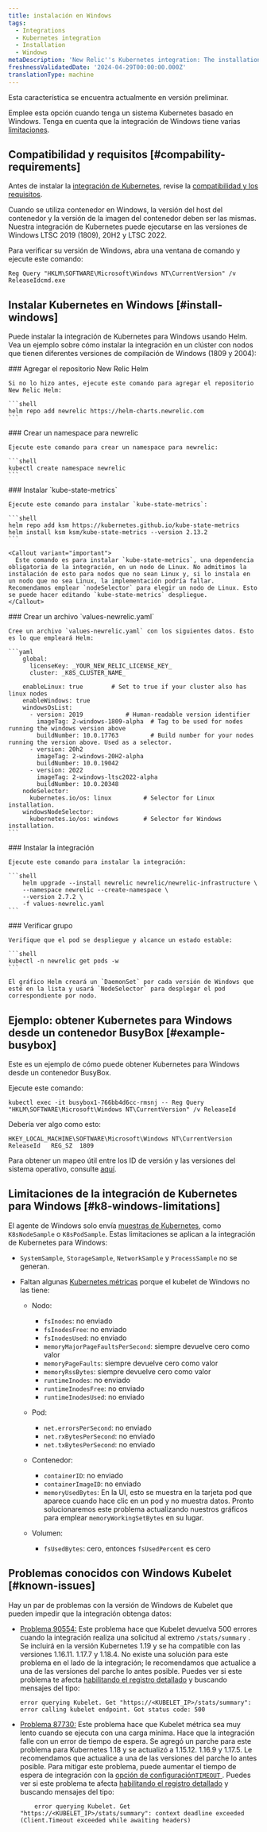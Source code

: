 ```yaml
---
title: instalación en Windows
tags:
  - Integrations
  - Kubernetes integration
  - Installation
  - Windows
metaDescription: 'New Relic''s Kubernetes integration: The installation of Kubernetes on Windows'
freshnessValidatedDate: '2024-04-29T00:00:00.000Z'
translationType: machine
---
```


<Callout title="Avance">
  Esta característica se encuentra actualmente en versión preliminar.
</Callout>

Emplee esta opción cuando tenga un sistema Kubernetes basado en Windows. Tenga en cuenta que la integración de Windows tiene varias [limitaciones](#k8-windows-limitations).

## Compatibilidad y requisitos [#compability-requirements]

Antes de instalar la [integración de Kubernetes](/docs/integrations/kubernetes-integration/get-started/introduction-kubernetes-integration), revise la [compatibilidad y los requisitos](/docs/integrations/kubernetes-integration/get-started/kubernetes-integration-compatibility-requirements).

<Callout variant="important">
  Cuando se utiliza contenedor en Windows, la versión del host del contenedor y la versión de la imagen del contenedor deben ser las mismas. Nuestra integración de Kubernetes puede ejecutarse en las versiones de Windows LTSC 2019 (1809), 20H2 y LTSC 2022.
</Callout>

Para verificar su versión de Windows, abra una ventana de comando y ejecute este comando:

```shell
Reg Query "HKLM\SOFTWARE\Microsoft\Windows NT\CurrentVersion" /v
ReleaseIdcmd.exe
```

## Instalar Kubernetes en Windows [#install-windows]

Puede instalar la integración de Kubernetes para Windows usando Helm. Vea un ejemplo sobre cómo instalar la integración en un clúster con nodos que tienen diferentes versiones de compilación de Windows (1809 y 2004):

<Steps>
  <Step>
    ### Agregar el repositorio New Relic Helm

    Si no lo hizo antes, ejecute este comando para agregar el repositorio New Relic Helm:

    ```shell
    helm repo add newrelic https://helm-charts.newrelic.com
    ```
  </Step>

  <Step>
    ### Crear un namespace para newrelic

    Ejecute este comando para crear un namespace para newrelic:

    ```shell
    kubectl create namespace newrelic
    ```
  </Step>

  <Step>
    ### Instalar `kube-state-metrics`

    Ejecute este comando para instalar `kube-state-metrics`:

    ```shell
    helm repo add ksm https://kubernetes.github.io/kube-state-metrics
    helm install ksm ksm/kube-state-metrics --version 2.13.2
    ```

    <Callout variant="important">
      Este comando es para instalar `kube-state-metrics`, una dependencia obligatoria de la integración, en un nodo de Linux. No admitimos la instalación de esto para nodos que no sean Linux y, si lo instala en un nodo que no sea Linux, la implementación podría fallar. Recomendamos emplear `nodeSelector` para elegir un nodo de Linux. Esto se puede hacer editando `kube-state-metrics` despliegue.
    </Callout>
  </Step>

  <Step>
    ### Crear un archivo `values-newrelic.yaml`

    Cree un archivo `values-newrelic.yaml` con los siguientes datos. Esto es lo que empleará Helm:

    ```yaml
        global:
          licenseKey: _YOUR_NEW_RELIC_LICENSE_KEY_
          cluster: _K8S_CLUSTER_NAME_
    
        enableLinux: true        # Set to true if your cluster also has linux nodes
        enableWindows: true
        windowsOsList:
          - version: 2019            # Human-readable version identifier
            imageTag: 2-windows-1809-alpha  # Tag to be used for nodes running the windows version above
            buildNumber: 10.0.17763         # Build number for your nodes running the version above. Used as a selector.
          - version: 20h2
            imageTag: 2-windows-20H2-alpha
            buildNumber: 10.0.19042
          - version: 2022
            imageTag: 2-windows-ltsc2022-alpha
            buildNumber: 10.0.20348
        nodeSelector:
          kubernetes.io/os: linux         # Selector for Linux installation.
        windowsNodeSelector:
          kubernetes.io/os: windows       # Selector for Windows installation.
    ```
  </Step>

  <Step>
    ### Instalar la integración

    Ejecute este comando para instalar la integración:

    ```shell
        helm upgrade --install newrelic newrelic/newrelic-infrastructure \
        --namespace newrelic --create-namespace \
        --version 2.7.2 \
        -f values-newrelic.yaml
    ```
  </Step>

  <Step>
    ### Verificar grupo

    Verifique que el pod se despliegue y alcance un estado estable:

    ```shell
    kubectl -n newrelic get pods -w
    ```

    El gráfico Helm creará un `DaemonSet` por cada versión de Windows que esté en la lista y usará `NodeSelector` para desplegar el pod correspondiente por nodo.
  </Step>
</Steps>

## Ejemplo: obtener Kubernetes para Windows desde un contenedor BusyBox [#example-busybox]

Este es un ejemplo de cómo puede obtener Kubernetes para Windows desde un contenedor BusyBox.

Ejecute este comando:

```shell
kubectl exec -it busybox1-766bb4d6cc-rmsnj -- Reg Query
"HKLM\SOFTWARE\Microsoft\Windows NT\CurrentVersion" /v ReleaseId
```

Debería ver algo como esto:

```shell
HKEY_LOCAL_MACHINE\SOFTWARE\Microsoft\Windows NT\CurrentVersion
ReleaseId	REG_SZ	1809
```

Para obtener un mapeo útil entre los ID de versión y las versiones del sistema operativo, consulte [aquí](https://hub.docker.com/_/microsoft-windows-servercore).

## Limitaciones de la integración de Kubernetes para Windows [#k8-windows-limitations]

El agente de Windows solo envía [muestras de Kubernetes](/docs/kubernetes-pixie/kubernetes-integration/understand-use-data/find-use-your-kubernetes-data/#event-types), como `K8sNodeSample` o `K8sPodSample`. Estas limitaciones se aplican a la integración de Kubernetes para Windows:

* `SystemSample`, `StorageSample`, `NetworkSample` y `ProcessSample` no se generan.

* Faltan algunas [Kubernetes métricas](/docs/integrations/kubernetes-integration/understand-use-data/understand-use-data#metrics) porque el kubelet de Windows no las tiene:

  * Nodo:

    * `fsInodes`: no enviado
    * `fsInodesFree`: no enviado
    * `fsInodesUsed`: no enviado
    * `memoryMajorPageFaultsPerSecond`: siempre devuelve cero como valor
    * `memoryPageFaults`: siempre devuelve cero como valor
    * `memoryRssBytes`: siempre devuelve cero como valor
    * `runtimeInodes`: no enviado
    * `runtimeInodesFree`: no enviado
    * `runtimeInodesUsed`: no enviado

  * Pod:

    * `net.errorsPerSecond`: no enviado
    * `net.rxBytesPerSecond`: no enviado
    * `net.txBytesPerSecond`: no enviado

  * Contenedor:

    * `containerID`: no enviado
    * `containerImageID`: no enviado
    * `memoryUsedBytes`: En la UI, esto se muestra en la tarjeta pod que aparece cuando hace clic en un pod y no muestra datos. Pronto solucionaremos este problema actualizando nuestros gráficos para emplear `memoryWorkingSetBytes` en su lugar.

  * Volumen:

    * `fsUsedBytes`: cero, entonces `fsUsedPercent` es cero

## Problemas conocidos con Windows Kubelet [#known-issues]

Hay un par de problemas con la versión de Windows de Kubelet que pueden impedir que la integración obtenga datos:

* [Problema 90554:](https://github.com/kubernetes/kubernetes/pull/90554) Este problema hace que Kubelet devuelva 500 errores cuando la integración realiza una solicitud al extremo `/stats/summary` . Se incluirá en la versión Kubernetes 1.19 y se ha compatible con las versiones 1.16.11. 1.17.7 y 1.18.4. No existe una solución para este problema en el lado de la integración; le recomendamos que actualice a una de las versiones del parche lo antes posible. Puedes ver si este problema te afecta [habilitando el registro detallado](/docs/kubernetes-pixie/kubernetes-integration/advanced-configuration/get-logs-version/#verbose-logging) y buscando mensajes del tipo:

  ```shell
  error querying Kubelet. Get "https://<KUBELET_IP>/stats/summary": error calling kubelet endpoint. Got status code: 500
  ```

* [Problema 87730:](https://github.com/kubernetes/kubernetes/pull/87730) Este problema hace que Kubelet métrica sea muy lento cuando se ejecuta con una carga mínima. Hace que la integración falle con un error de tiempo de espera. Se agregó un parche para este problema para Kubernetes 1.18 y se actualizó a 1.15.12. 1.16.9 y 1.17.5. Le recomendamos que actualice a una de las versiones del parche lo antes posible. Para mitigar este problema, puede aumentar el tiempo de espera de integración con la [opción de configuración`TIMEOUT` ](/docs/integrations/kubernetes-integration/installation/kubernetes-integration-install-configure#kube-state-metrics-timeout-change). Puedes ver si este problema te afecta [habilitando el registro detallado](/docs/kubernetes-pixie/kubernetes-integration/advanced-configuration/get-logs-version/#verbose-logging) y buscando mensajes del tipo:

  ```shell
      error querying Kubelet. Get "https://<KUBELET_IP>/stats/summary": context deadline exceeded (Client.Timeout exceeded while awaiting headers)
  ```